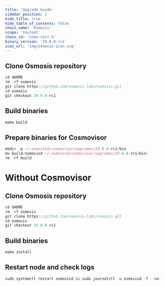 ```yaml
---
title: 'Upgrade Guide'
sidebar_position: 2
hide_title: true
hide_table_of_contents: false
chain_name: 'Osmosis'
scope: 'testnet'
chain_id: 'osmo-test-5'
binary_version: '29.0.0-rc1'
icon_url: 'img/osmosis-icon.svg'
---
```



<PageTitle
  iconUrl="img/osmosis-icon.svg"
  title="Osmosis Upgrade Guide"
  chainId="osmo-test-5"
  version="29.0.0-rc1"
/>

## Clone Osmosis repository

```js
cd $HOME
rm -rf osmosis
git clone https://github.com/osmosis-labs/osmosis.git
cd osmosis
git checkout 29.0.0-rc1
```

## Build binaries

```js
make build
```

## Prepare binaries for Cosmovisor

```js
mkdir -p ~/.osmosisd/cosmovisor/upgrades/29.0.0-rc1/bin
mv build/osmosisd ~/.osmosisd/cosmovisor/upgrades/29.0.0-rc1/bin/
rm -rf build
```

# Without Cosmovisor

## Clone Osmosis repository

```js
cd $HOME
rm -rf osmosis
git clone https://github.com/osmosis-labs/osmosis.git
cd osmosis
git checkout 29.0.0-rc1
```

## Build binaries

```js
make install
```

## Restart node and check logs

```js
sudo systemctl restart osmosisd && sudo journalctl -u osmosisd -f --no-hostname -o cat
```
